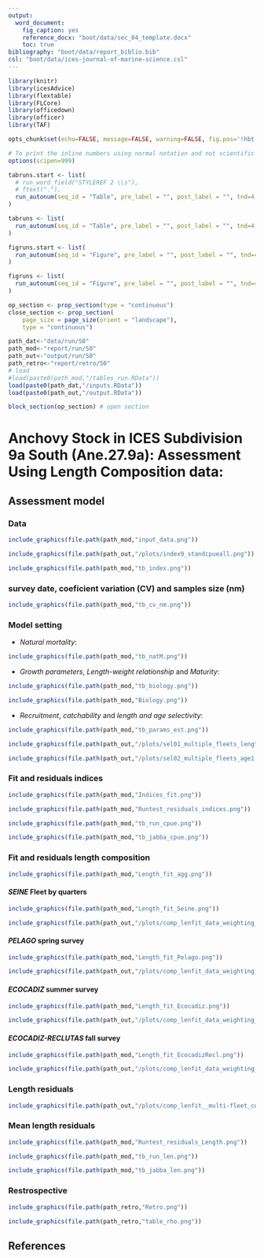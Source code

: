 ```yaml
---
output:
  word_document:
    fig_caption: yes
    reference_docx: "boot/data/sec_04_template.docx"
    toc: true
bibliography: "boot/data/report_biblio.bib"
csl: "boot/data/ices-journal-of-marine-science.csl"
---
```




```r
library(knitr)
library(icesAdvice)
library(flextable)
library(FLCore)
library(officedown)
library(officer)
library(TAF)

```


```r
opts_chunk$set(echo=FALSE, message=FALSE, warning=FALSE, fig.pos='!hbt')

# To print the inline numbers using normal notation and not scientific notation.
options(scipen=999)

```


```r
tabruns.start <- list(
  # run_word_field("STYLEREF 2 \\s"), 
  # ftext("."),
  run_autonum(seq_id = "Table", pre_label = "", post_label = "", tnd=4, tns=".", start=1)
)

tabruns <- list(
  run_autonum(seq_id = "Table", pre_label = "", post_label = "", tnd=4, tns=".")
)

figruns.start <- list(
  run_autonum(seq_id = "Figure", pre_label = "", post_label = "", tnd=4, tns=".", start=1)
)

figruns <- list(
  run_autonum(seq_id = "Figure", pre_label = "", post_label = "", tnd=4, tns=".")
)

```

```r
op_section <- prop_section(type = "continuous")
close_section <- prop_section(
    page_size = page_size(orient = "landscape"), 
    type = "continuous")

```


```r
path_dat<-"data/run/S0"
path_mod<-"report/run/S0"
path_out<-"output/run/S0"
path_retro<-"report/retro/S0"
# load
#load(paste0(path_mod,"/tables_run.RData"))
load(paste0(path_dat,"/inputs.RData"))
load(paste0(path_out,"/output.RData"))
```


```r
block_section(op_section) # open section
```


# Anchovy Stock in ICES Subdivision 9a South (Ane.27.9a): Assessment Using Length Composition data:


## Assessment model


### Data


```r
include_graphics(file.path(path_mod,"input_data.png"))
```

```r
include_graphics(file.path(path_out,"/plots/index9_standcpueall.png"))
```

```r
include_graphics(file.path(path_mod,"tb_index.png"))
```

\newpage
### survey date, coeficient variation (CV) and samples size (nm)


```r
include_graphics(file.path(path_mod,"tb_cv_nm.png"))
```


\newpage

### Model setting

- *Natural mortality*:

```r
include_graphics(file.path(path_mod,"tb_natM.png"))
```

\newpage
- *Growth parameters*,  *Length-weight relationship* and *Maturity*: 


```r
include_graphics(file.path(path_mod,"tb_biology.png"))
```

```r
include_graphics(file.path(path_mod,"Biology.png"))
```

\newpage
- *Recruitment*, *catchability* and *length and age selectivity*:

```r
include_graphics(file.path(path_mod,"tb_params_est.png"))
```


```r
include_graphics(file.path(path_out,"/plots/sel01_multiple_fleets_length1.png"))
```


```r
include_graphics(file.path(path_out,"/plots/sel02_multiple_fleets_age1.png"))
```

\newpage
### Fit and residuals indices

```r
include_graphics(file.path(path_mod,"Indices_fit.png"))
```


```r
include_graphics(file.path(path_mod,"Runtest_residuals_indices.png"))
```


```r
include_graphics(file.path(path_mod,"tb_run_cpue.png"))
```


```r
include_graphics(file.path(path_mod,"tb_jabba_cpue.png"))
```

\newpage
### Fit and residuals length composition 


```r
include_graphics(file.path(path_mod,"Length_fit_agg.png"))
```


#### *SEINE* Fleet by quarters


```r
include_graphics(file.path(path_mod,"Length_fit_Seine.png"))
```


```r
include_graphics(file.path(path_out,"/plots/comp_lenfit_data_weighting_TA1.8_SEINE.png"))
```

#### *PELAGO* spring survey

```r
include_graphics(file.path(path_mod,"Length_fit_Pelago.png"))
```


```r
include_graphics(file.path(path_out,"/plots/comp_lenfit_data_weighting_TA1.8_PELAGO.png"))
```

#### *ECOCADIZ* summer survey

```r
include_graphics(file.path(path_mod,"Length_fit_Ecocadiz.png"))
```


```r
include_graphics(file.path(path_out,"/plots/comp_lenfit_data_weighting_TA1.8_ECOCADIZ.png"))
```

#### *ECOCADIZ-RECLUTAS* fall survey

```r
include_graphics(file.path(path_mod,"Length_fit_EcocadizRecl.png"))
```


```r
include_graphics(file.path(path_out,"/plots/comp_lenfit_data_weighting_TA1.8_ECORECLUTAS.png"))
```


\newpage
### Length residuals

```r
include_graphics(file.path(path_out,"/plots/comp_lenfit__multi-fleet_comparison.png"))
```

\newpage
### Mean length residuals
```r
include_graphics(file.path(path_mod,"Runtest_residuals_Length.png"))
```


\newpage

```r
include_graphics(file.path(path_mod,"tb_run_len.png"))
```


```r
include_graphics(file.path(path_mod,"tb_jabba_len.png"))
```

\newpage

### Restrospective

```r
include_graphics(file.path(path_retro,"Retro.png"))
```


```r
include_graphics(file.path(path_retro,"table_rho.png"))
```




\newpage



## References
